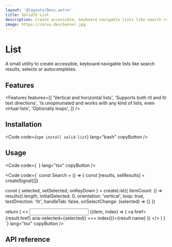 ```yaml
---
layout: '@layouts/Docs.astro'
title: SolidJS List
description: Create accessible, keyboard navigable lists like search results, selects or autocompletes.
image: https://corvu.dev/banner.jpg
---
```


# List

A small utility to create accessible, keyboard navigable lists like search results, selects or autocompletes.

<PackageInfo packageName="solid-list" />

## Features
<Features features={[
  'Vertical and horizontal lists',
  'Supports both rtl and ltr text directions',
  'Is unopinonated and works with any kind of lists, even virtual lists',
  'Optionally loops',
]} />

## Installation

<Code code={`
npm install solid-list
`} lang="bash" copyButton />

## Usage

<Code code={`
`} lang="tsx" copyButton />

<Code code={`
const Search = () => {
  const [results, setResults] = createSignal([])

  const { selected, setSelected, onKeyDown } = createList({
    itemCount: () => results().length,
    initialSelected: 0,
    orientation: 'vertical',
    loop: true,
    textDirection: 'ltr',
    handleTab: false,
    onSelectChange: (selected) => {}
  })

  return (
    <>
      <input onKeyDown={onKeyDown} />
      <For each={result}>
        {(item, index) => (
            <a href={result.href} aria-selected={selected() === index()}>{result.name}<a>
        )}
      </For>
    </>
  )
}
`} lang="tsx" copyButton />

## API reference

<ApiReference library={List} />
